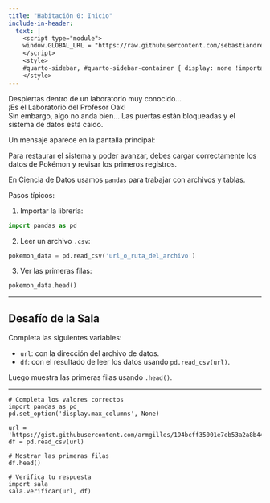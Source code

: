 ```yaml
---
title: "Habitación 0: Inicio"
include-in-header:
  text: |
    <script type="module">
    window.GLOBAL_URL = "https://raw.githubusercontent.com/sebastiandres/pyscape/refs/heads/main/quarto/oaks_lab/rooms/sala_00.py";
    </script>
    <style>
    #quarto-sidebar, #quarto-sidebar-container { display: none !important; }
    </style>
---
```


Despiertas dentro de un laboratorio muy conocido...  
¡Es el Laboratorio del Profesor Oak!  
Sin embargo, algo no anda bien... Las puertas están bloqueadas y el sistema de datos está caído.

Un mensaje aparece en la pantalla principal:

<div class="alert alert-info">
Para restaurar el sistema y poder avanzar, debes cargar correctamente los datos de Pokémon y revisar los primeros registros.
</div>

::: {.callout-tip title="¿Cómo se cargan datos en Python?" collapse="true"}
En Ciencia de Datos usamos `pandas` para trabajar con archivos y tablas.

Pasos típicos:

1. Importar la librería:

```python
import pandas as pd
```

2. Leer un archivo `.csv`:

```python
pokemon_data = pd.read_csv('url_o_ruta_del_archivo')
```

3. Ver las primeras filas:

```python
pokemon_data.head()
```
:::

---

## Desafío de la Sala

Completa las siguientes variables:

- `url`: con la dirección del archivo de datos.  
- `df`: con el resultado de leer los datos usando `pd.read_csv(url)`.  

Luego muestra las primeras filas usando `.head()`.

---

```pyodide-python
# Completa los valores correctos
import pandas as pd
pd.set_option('display.max_columns', None)

url = 'https://gist.githubusercontent.com/armgilles/194bcff35001e7eb53a2a8b441e8b2c6/raw/92200bc0a673d5ce2110aaad4544ed6c4010f687/pokemon.csv'
df = pd.read_csv(url)

# Mostrar las primeras filas
df.head()

# Verifica tu respuesta
import sala
sala.verificar(url, df)
```